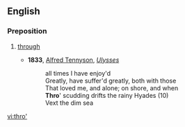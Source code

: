 ==English==

===Preposition===
{{en-prep}}

# {{poetic}} [[through]]
#* '''1833''', [[w:Alfred Tennyson|Alfred Tennyson]], ''[[s:Ulysses (Tennyson)|Ulysses]]''
#*: all times I have enjoy'd
#*:Greatly, have suffer'd greatly, both with those
#*:That loved me, and alone; on shore, and when
#*:'''Thro'''' scudding drifts the rainy Hyades (10)
#*:Vext the dim sea

[[vi:thro']]
